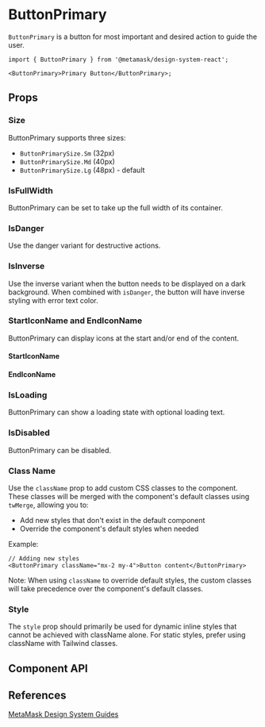 

# ButtonPrimary

`ButtonPrimary` is a button for most important and desired action to guide the user.

```tsx
import { ButtonPrimary } from '@metamask/design-system-react';

<ButtonPrimary>Primary Button</ButtonPrimary>;
```

<Canvas of={ButtonPrimaryStories.Default} />

## Props

### Size

ButtonPrimary supports three sizes:

- `ButtonPrimarySize.Sm` (32px)
- `ButtonPrimarySize.Md` (40px)
- `ButtonPrimarySize.Lg` (48px) - default

<Canvas of={ButtonPrimaryStories.Size} />

### IsFullWidth

ButtonPrimary can be set to take up the full width of its container.

<Canvas of={ButtonPrimaryStories.IsFullWidth} />

### IsDanger

Use the danger variant for destructive actions.

<Canvas of={ButtonPrimaryStories.IsDanger} />

### IsInverse

Use the inverse variant when the button needs to be displayed on a dark background. When combined with `isDanger`, the button will have inverse styling with error text color.

<Canvas of={ButtonPrimaryStories.IsInverse} />

### StartIconName and EndIconName

ButtonPrimary can display icons at the start and/or end of the content.

#### StartIconName

<Canvas of={ButtonPrimaryStories.StartIconName} />

#### EndIconName

<Canvas of={ButtonPrimaryStories.EndIconName} />

### IsLoading

ButtonPrimary can show a loading state with optional loading text.

<Canvas of={ButtonPrimaryStories.IsLoading} />

### IsDisabled

ButtonPrimary can be disabled.

<Canvas of={ButtonPrimaryStories.IsDisabled} />

### Class Name

Use the `className` prop to add custom CSS classes to the component. These classes will be merged with the component's default classes using `twMerge`, allowing you to:

- Add new styles that don't exist in the default component
- Override the component's default styles when needed

Example:

```tsx
// Adding new styles
<ButtonPrimary className="mx-2 my-4">Button content</ButtonPrimary>
```

Note: When using `className` to override default styles, the custom classes will take precedence over the component's default classes.

### Style

The `style` prop should primarily be used for dynamic inline styles that cannot be achieved with className alone. For static styles, prefer using className with Tailwind classes.

## Component API

<Controls of={ButtonPrimaryStories.Default} />

## References

[MetaMask Design System Guides](https://www.notion.so/MetaMask-Design-System-Guides-Design-f86ecc914d6b4eb6873a122b83c12940)
